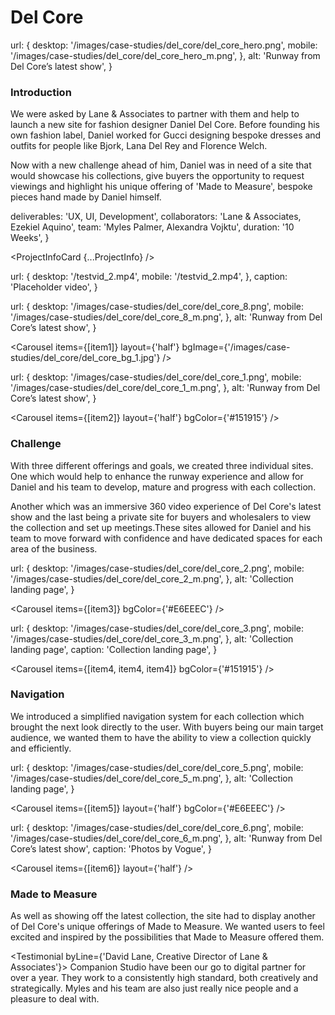 

<NextSeo title="Del Core" description="A short description goes here." />

# Del Core

  url: {
    desktop: '/images/case-studies/del_core/del_core_hero.png',
    mobile: '/images/case-studies/del_core/del_core_hero_m.png',
  },
  alt: 'Runway from Del Core’s latest show',
}

<Carousel items={[hero]} hero />

<TextSection>

### Introduction

We were asked by Lane & Associates to partner with them and help to launch a new site for fashion designer Daniel Del Core. Before founding his own fashion label, Daniel worked for Gucci designing bespoke dresses and outfits for people like Bjork, Lana Del Rey and Florence Welch.

Now with a new challenge ahead of him, Daniel was in need of a site that would showcase his collections, give buyers the opportunity to request viewings and highlight his unique offering of 'Made to Measure', bespoke pieces hand made by Daniel himself.

</TextSection>

  deliverables: 'UX, UI, Development',
  collaborators: 'Lane & Associates, Ezekiel Aquino',
  team: 'Myles Palmer, Alexandra Vojktu',
  duration: '10 Weeks',
}

<ProjectInfoCard {...ProjectInfo} />

  url: {
    desktop: '/testvid_2.mp4',
    mobile: '/testvid_2.mp4',
  },
  caption: 'Placeholder video',
}

<Carousel items={[video]} />

  url: {
    desktop: '/images/case-studies/del_core/del_core_8.png',
    mobile: '/images/case-studies/del_core/del_core_8_m.png',
  },
  alt: 'Runway from Del Core’s latest show',
}

<Carousel
  items={[item1]}
  layout={'half'}
  bgImage={'/images/case-studies/del_core/del_core_bg_1.jpg'}
/>

  url: {
    desktop: '/images/case-studies/del_core/del_core_1.png',
    mobile: '/images/case-studies/del_core/del_core_1_m.png',
  },
  alt: 'Runway from Del Core’s latest show',
}

<Carousel items={[item2]} layout={'half'} bgColor={'#151915'} />

<TextSection>

### Challenge

With three different offerings and goals, we created three individual sites. One which would help to enhance the runway experience and allow for Daniel and his team to develop, mature and progress with each collection.

Another which was an immersive 360 video experience of Del Core's latest show and the last being a private site for buyers and wholesalers to view the collection and set up meetings.These sites allowed for Daniel and his team to move forward with confidence and have dedicated spaces for each area of the business.

</TextSection>

  url: {
    desktop: '/images/case-studies/del_core/del_core_2.png',
    mobile: '/images/case-studies/del_core/del_core_2_m.png',
  },
  alt: 'Collection landing page',
}

<Carousel items={[item3]} bgColor={'#E6EEEC'} />

  url: {
    desktop: '/images/case-studies/del_core/del_core_3.png',
    mobile: '/images/case-studies/del_core/del_core_3_m.png',
  },
  alt: 'Collection landing page',
  caption: 'Collection landing page',
}

<Carousel items={[item4, item4, item4]} bgColor={'#151915'} />

<TextSection>

### Navigation

We introduced a simplified navigation system for each collection which brought the next look directly to the user. With buyers being our main target audience, we wanted them to have the ability to view a collection quickly and efficiently.

</TextSection>

<Carousel items={[video]} />

  url: {
    desktop: '/images/case-studies/del_core/del_core_5.png',
    mobile: '/images/case-studies/del_core/del_core_5_m.png',
  },
  alt: 'Collection landing page',
}

<Carousel items={[item5]} layout={'half'} bgColor={'#E6EEEC'} />

  url: {
    desktop: '/images/case-studies/del_core/del_core_6.png',
    mobile: '/images/case-studies/del_core/del_core_6_m.png',
  },
  alt: 'Runway from Del Core’s latest show',
  caption: 'Photos by Vogue',
}

<Carousel items={[item6]} layout={'half'} />

<TextSection>

### Made to Measure

As well as showing off the latest collection, the site had to display another of Del Core's unique offerings of Made to Measure. We wanted users to feel excited and inspired by the possibilities that Made to Measure offered them.

</TextSection>

<Carousel items={[video]} />

<Testimonial byLine={'David Lane, Creative Director of Lane & Associates'}>
  Companion Studio have been our go to digital partner for over a year. They
  work to a consistently high standard, both creatively and strategically. Myles
  and his team are also just really nice people and a pleasure to deal with.
</Testimonial>
